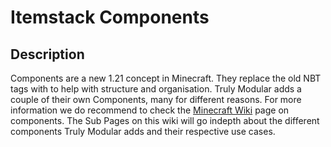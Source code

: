 # Itemstack Components

## Description

Components are a new 1.21 concept in Minecraft. They replace the old NBT tags with to help with structure and organisation.Truly Modular adds a couple of their own Components, many for different reasons.For more information we do recommend to check the [Minecraft Wiki](https://minecraft.wiki/w/Data_component_format) page on components.The Sub Pages on this wiki will go indepth about the different components Truly Modular adds and their respective use cases.

